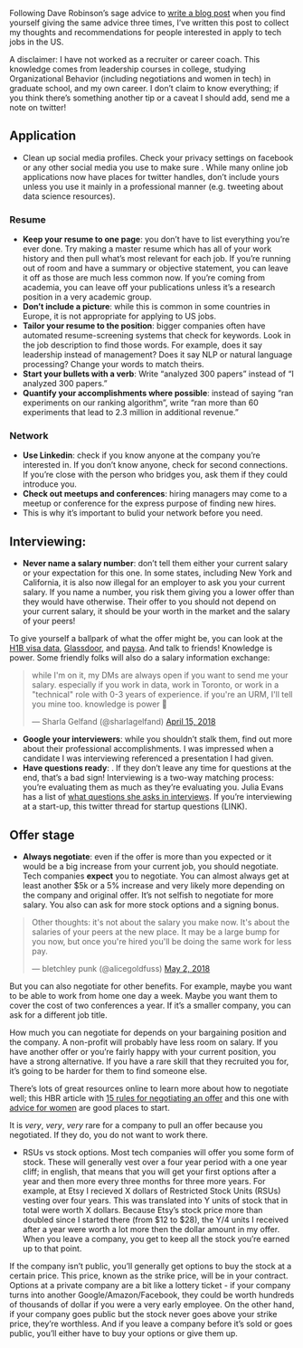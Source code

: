 Following Dave Robinson’s sage advice to [write a blog post](https://twitter.com/drob/status/928447584712253440) when you find yourself giving the same advice three times, I’ve written this post to collect my thoughts and recommendations for people interested in apply to tech jobs in the US. 

A disclaimer: I have not worked as a recruiter or career coach. This knowledge comes from leadership courses in college, studying Organizational Behavior (including negotiations and women in tech) in graduate school, and my own career. I don’t claim to know everything; if you think there’s something another tip or a caveat I should add, send me a note on twitter! 

## Application

* Clean up social media profiles. Check your privacy settings on facebook or any other social media you use to make sure . While many online job applications now have places for twitter handles, don't include yours unless you use it mainly in a professional manner (e.g. tweeting about data science resources). 

### Resume
* **Keep your resume to one page**: you don’t have to list everything you’re ever done. Try making a master resume which has all of your work history and then pull what’s most relevant for each job. If you’re running out of room and have a summary or objective statement, you can leave it off as those are much less common now. If you're coming from academia, you can leave off your publications unless it's a research position in a very academic group. 
* **Don’t include a picture**: while this is common in some countries in Europe, it is not appropriate for applying to US jobs. 
* **Tailor your resume to the position**: bigger companies often have automated resume-screening systems that check for keywords. Look in the job description to find those words. For example, does it say leadership instead of management? Does it say NLP or natural language processing? Change your words to match theirs. 
* **Start your bullets with a verb**: Write "analyzed 300 papers" instead of "I analyzed 300 papers." 
* **Quantify your accomplishments where possible**: instead of saying "ran experiments on our ranking algorithm", write "ran more than 60 experiments that lead to 2.3 million in additional revenue."

### Network
* **Use Linkedin**: check if you know anyone at the company you're interested in. If you don't know anyone, check for second connections. If you're close with the person who bridges you, ask them if they could introduce you. 
* **Check out meetups and conferences**: hiring managers may come to a meetup or conference for the express purpose of finding new hires. 
* This is why it's important to bulid your network before you need. 

## Interviewing: 
* **Never name a salary number**: don't tell them either your current salary or your expectation for this one. In some states, including New York and California, it is also now illegal for an employer to ask you your current salary. If you name a number, you risk them giving you a lower offer than they would have otherwise. Their offer to you should not depend on your current salary, it should be your worth in the market and the salary of your peers! 

To give yourself a ballpark of what the offer might be, you can look at the [H1B visa data](http://h1bdata.info/index.php), [Glassdoor](https://www.glassdoor.com/), and [paysa](https://www.paysa.com/salaries/). And talk to friends! Knowledge is power. Some friendly folks will also do a salary information exchange: 

<blockquote class="twitter-tweet" data-lang="en"><p lang="en" dir="ltr">while I&#39;m on it, my DMs are always open if you want to send me your salary. especially if you work in data, work in Toronto, or work in a &quot;technical&quot; role with 0-3 years of experience. if you&#39;re an URM, I&#39;ll tell you mine too. knowledge is power 💪</p>&mdash; Sharla Gelfand (@sharlagelfand) <a href="https://twitter.com/sharlagelfand/status/985599731601723393?ref_src=twsrc%5Etfw">April 15, 2018</a></blockquote>
<script async src="https://platform.twitter.com/widgets.js" charset="utf-8"></script>

* **Google your interviewers**: while you shouldn't stalk them,  find out more about their professional accomplishments. I was impressed when a candidate I was interviewing referenced a presentation I had given.
* **Have questions ready**: . If they don't leave any time for questions at the end, that's a bad sign! Interviewing is a two-way matching process: you're evaluating them as much as they're evaluating you. Julia Evans has a list of [what questions she asks in interviews](https://jvns.ca/blog/2013/12/30/questions-im-asking-in-interviews/). If you're interviewing at a start-up, this twitter thread for startup questions (LINK). 

## Offer stage
* **Always negotiate**: even if the offer is more than you expected or it would be a big increase from your current job, you should negotiate. Tech companies **expect** you to negotiate. You can almost always get at least another $5k or a 5% increase and very likely more depending on the company and original offer. It's not selfish to negotiate for more salary. You also can ask for more stock options and a signing bonus.  

<blockquote class="twitter-tweet" data-conversation="none" data-lang="en"><p lang="en" dir="ltr">Other thoughts: it&#39;s not about the salary you make now. It&#39;s about the salaries of your peers at the new place. It may be a large bump for you now, but once you&#39;re hired you&#39;ll be doing the same work for less pay.</p>&mdash; bletchley punk (@alicegoldfuss) <a href="https://twitter.com/alicegoldfuss/status/991829556267958272?ref_src=twsrc%5Etfw">May 2, 2018</a></blockquote>
<script async src="https://platform.twitter.com/widgets.js" charset="utf-8"></script>


But you can also negotiate for other benefits. For example, maybe you want to be able to work from home one day a week. Maybe you want them to cover the cost of two conferences a year. If it's a smaller company, you can ask for a different job title. 

How much you can negotiate for depends on your bargaining position and the company. A non-profit will probably have less room on salary. If you have another offer or you're fairly happy with your current position, you have a strong alternative. If you have a rare skill that they recruited you for, it's going to be harder for them to find someone else. 

There's lots of great resources online to learn more about how to negotiate well; this HBR article with [15 rules for negotiating an offer](https://hbr.org/2014/04/15-rules-for-negotiating-a-job-offer) and this one with [advice for women](https://hbr.org/2014/06/why-women-dont-negotiate-their-job-offers) are good places to start. 

It is *very*, *very*, *very* rare for a company to pull an offer because you negotiated. If they do, you do not want to work there. 

* RSUs vs stock options. Most tech companies will offer you some form of stock. These will generally vest over a four year period with a one year cliff; in english, that means that you will get your first options after a year and then more every three months for three more years. For example, at Etsy I recieved X dollars of Restricted Stock Units (RSUs) vesting over four years. This was translated into Y units of stock that in total were worth X dollars. Because Etsy's stock price more than doubled since I started there (from $12 to $28), the Y/4 units I received after a year were worth a lot more then the dollar amount in my offer. When you leave a company, you get to keep all the stock you're earned up to that point. 

If the company isn't public, you'll generally get options to buy the stock at a certain price. This price, known as the strike price, will be in your contract. Options at a private company are a bit like a lottery ticket - if your company turns into another Google/Amazon/Facebook, they could be worth hundreds of thousands of dollar if you were a very early employee. On the other hand, if your company goes public but the stock never goes above your strike price, they're worthless. And if you leave a company before it's sold or goes public, you'll either have to buy your options or give them up. 


